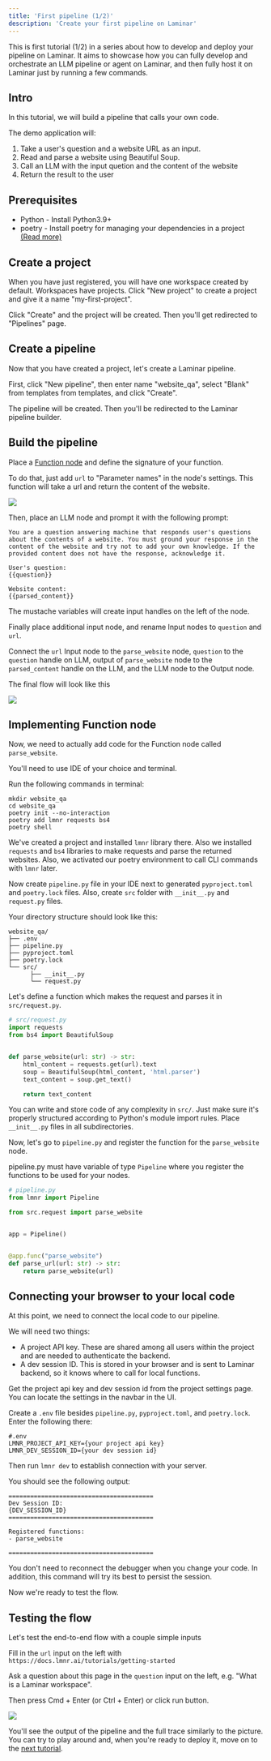 ```yaml
---
title: 'First pipeline (1/2)'
description: 'Create your first pipeline on Laminar'
---
```


This is first tutorial (1/2) in a series about how to develop and deploy your pipeline on Laminar.
It aims to showcase how you can fully develop and orchestrate an LLM pipeline or agent on Laminar, and then fully host it on Laminar just by running a few commands.

## Intro

In this tutorial, we will build a pipeline that calls your own code.

The demo application will:
1. Take a user's question and a website URL as an input.
1. Read and parse a website using Beautiful Soup.
1. Call an LLM with the input quetion and the content of the website
1. Return the result to the user

## Prerequisites

- Python - Install Python3.9+
- poetry - Install poetry for managing your dependencies in a project [(Read more)](https://python-poetry.org/docs/)

## Create a project

When you have just registered, you will have one workspace created by default.
Workspaces have projects. Click "New project" to create a project and give it a name "my-first-project".

Click "Create" and the project will be created. Then you'll get redirected to "Pipelines" page.

## Create a pipeline

Now that you have created a project, let's create a Laminar pipeline.

First, click "New pipeline", then enter name "website_qa", select "Blank" from templates from templates, and click "Create".

The pipeline will be created. Then you'll be redirected to the Laminar pipeline builder.

## Build the pipeline

Place a [Function node](/documentation/nodes/function-call) and define the signature of your function.

To do that, just add `url` to "Parameter names" in the node's settings. This function will take a url and return the content of the website.

![](/images/tutorials/parse-website.png)

Then, place an LLM node and prompt it with the following prompt:

```
You are a question answering machine that responds user's questions about the contents of a website. You must ground your response in the content of the website and try not to add your own knowledge. If the provided content does not have the response, acknowledge it.

User's question:
{{question}}

Website content:
{{parsed_content}}
```

The mustache variables will create input handles on the left of the node.

Finally place additional input node, and rename Input nodes to `question` and `url`.

Connect the `url` Input node to the `parse_website` node, `question` to the `question` handle on LLM,
output of `parse_website` node to the `parsed_content` handle on the LLM, and the LLM node to the Output node.

The final flow will look like this

![](/images/tutorials/function-call-flow.png)

## Implementing Function node

Now, we need to actually add code for the Function node called `parse_website`.

You'll need to use IDE of your choice and terminal.

Run the following commands in terminal:
```
mkdir website_qa
cd website_qa
poetry init --no-interaction
poetry add lmnr requests bs4
poetry shell
```

We've created a project and installed `lmnr` library there. Also we installed `requests` and `bs4` libraries to make requests and parse the returned websites.
Also, we activated our poetry environment to call CLI commands with `lmnr` later.

Now create `pipeline.py` file in your IDE next to generated `pyproject.toml` and `poetry.lock` files.
Also, create `src` folder with `__init__.py` and `request.py` files.

Your directory structure should look like this:
```
website_qa/
├── .env
├── pipeline.py
├── pyproject.toml
├── poetry.lock
└── src/
      ├── __init__.py
      └── request.py
```

Let's define a function which makes the request and parses it in `src/request.py`.

```python
# src/request.py
import requests
from bs4 import BeautifulSoup


def parse_website(url: str) -> str:
    html_content = requests.get(url).text
    soup = BeautifulSoup(html_content, 'html.parser')
    text_content = soup.get_text()

    return text_content
```

You can write and store code of any complexity in `src/`. Just make sure it's properly structured according to Python's module import rules.
Place `__init__.py` files in all subdirectories.

Now, let's go to `pipeline.py` and register the function for the `parse_website` node.

pipeline.py must have variable of type `Pipeline` where you register the functions to be used for your nodes.

```python
# pipeline.py
from lmnr import Pipeline

from src.request import parse_website


app = Pipeline()


@app.func("parse_website")
def parse_url(url: str) -> str:
    return parse_website(url)
```

## Connecting your browser to your local code

At this point, we need to connect the local code to our pipeline.

We will need two things:
- A project API key. These are shared among all users within the project and are needed to authenticate the backend.
- A dev session ID. This is stored in your browser and is sent to Laminar backend, so it knows where to call for local functions.

Get the project api key and dev session id from the project settings page. You can locate the settings in the navbar in the UI.

Create a `.env` file besides `pipeline.py`, `pyproject.toml`, and `poetry.lock`. Enter the following there:
```
#.env
LMNR_PROJECT_API_KEY={your project api key}
LMNR_DEV_SESSION_ID={your dev session id}
```

Then run `lmnr dev` to establish connection with your server.

You should see the following output:

```
========================================
Dev Session ID:
{DEV_SESSION_ID}
========================================

Registered functions:
- parse_website

========================================
```

You don't need to reconnect the debugger when you change your code. In addition, this command will try its best to persist the session.

Now we're ready to test the flow.

## Testing the flow

Let's test the end-to-end flow with a couple simple inputs

Fill in the `url` input on the left with `https://docs.lmnr.ai/tutorials/getting-started`

Ask a question about this page in the `question` input on the left, e.g. "What is a Laminar workspace".

Then press Cmd + Enter (or Ctrl + Enter) or click run button.

![](/images/tutorials/code-tutorial-pipeline-run-output.png)

You'll see the output of the pipeline and the full trace similarly to the picture.
You can try to play around and, when you're ready to deploy it, move on to the [next tutorial](/tutorials/deploy-on-laminar).